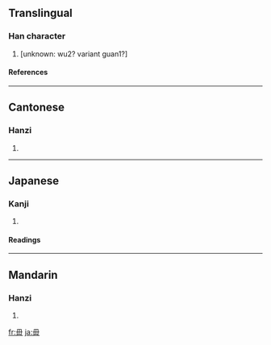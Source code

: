 ==Translingual==
===Han character===
{{Han char|rn=80|rad=毋|as=00|sn=4|four=7775<sub>0</sub>|canj=田十 (WJ)}}
# [unknown: wu2? variant guan1?]
====References====
{{Han ref|kx=0588.240|dkj=16722|dj=0980.300|hdz=42380.020|uh=6BCC|ud=27596|bh=C960|bd=51552}}

----
==Cantonese==
===Hanzi===
{{yue-hanzi|jyut=|y=kwun3}}
# {{defn|Cantonese}}

----
==Japanese==
===Kanji===
{{ja-kanji|grade=|rs=毋00}}
# {{defn|Japanese}} 
====Readings====
{{ja-readings|on=[[かん]] (kan)|kun=[[つらぬく]] (tsuranuku)}}

----
==Mandarin==
===Hanzi===
{{cmn-hanzi|pin=[[guàn]] ([[guan4]]), [[mú]] ([[mu2]]), [[wú]] ([[wu2]]), [[wǔ]] ([[wu3]])|wg=kuan<sup>4</sup>, mu<sup>2</sup>, wu<sup>2</sup>, wu<sup>3</sup>}}
# {{defn|Mandarin}}

[[fr:毌]]
[[ja:毌]]